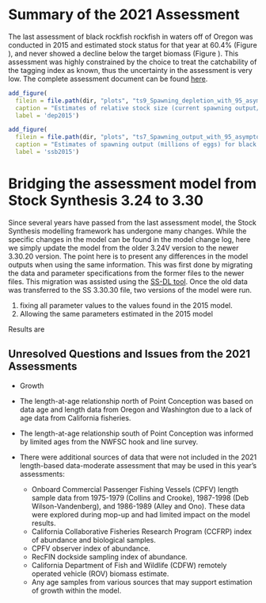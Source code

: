 # Summary of the 2021 Assessment 

The last assessment of black rockfish rockfish in waters off of Oregon was conducted in 2015 and estimated stock status for that year at 60.4% (Figure \ref{fig:dep2015}), and never showed a decline below the target biomass (Figure \ref{fig:ssb2015}). This assessment was highly constrained by the choice to treat the catchability of the tagging index as known, thus the uncertainty in the assessment is very low. The complete assessment document can be found [here](https://www.pcouncil.org/documents/2016/03/assessments-of-california-oregon-and-washington-stocks-of-black-rockfish-sebastes-melanops-in-2015-published-03-31-2016.pdf/).

```r
add_figure(
  filein = file.path(dir, "plots", "ts9_Spawning_depletion_with_95_asymptotic_intervals_intervals.png"), 
  caption = "Estimates of relative stock size (current spawning output/unfished spawning output) for black rockfish in waters off of Oregon from the 2015 assessment. Broken lines are 95% confidence intervals.",
  label = 'dep2015')

``` 

```r
add_figure(
  filein = file.path(dir, "plots", "ts7_Spawning_output_with_95_asymptotic_intervals_intervals.png"), 
  caption = "Estimates of spawning output (millions of eggs) for black rockfish in waters off of Oregon from the 2015 assessment. Broken lines are 95% confidence intervals",
  label = 'ssb2015')

``` 

# Bridging the assessment model from Stock Synthesis 3.24 to 3.30 

Since several years have passed from the last assessment model, the Stock Synthesis modelling framework has undergone many changes. While the specific changes in the model can be found in the model change log, here we simply update the model from the older 3.24V version to the newer 3.30.20 version. The point here is to present any differences in the model outputs when using the same information. This was first done by migrating the data and parameter specifications from the former files to the newer files. This migration was assisted using the [SS-DL tool](https://github.com/shcaba/SS-DL-tool). Once the old data was transferred to the SS 3.30.30 file, two versions of the model were run. 

  1) fixing all parameter values to the values found in the 2015 model. 
  2) Allowing the same parameters estimated in the 2015 model 

Results are 


## Unresolved Questions and Issues from the 2021 Assessments

* Growth
* The length-at-age relationship north of Point Conception was based on data age and length data from Oregon and Washington due to a lack of age data from California fisheries.
* The length-at-age relationship south of Point Conception was informed by limited ages from the NWFSC hook and line survey. 

* There were additional sources of data that were not included in the 2021 length-based data-moderate assessment that may be used in this year's assessments:
    * Onboard Commercial Passenger Fishing Vessels (CPFV) length sample data from 1975-1979 (Collins and Crooke), 1987-1998 (Deb Wilson-Vandenberg), and 1986-1989 (Alley and Ono). These data were explored during mop-up and had limited impact on the model results.
    * California Collaborative Fisheries Research Program (CCFRP) index of abundance and biological samples.
    * CPFV observer index of abundance.
    * RecFIN dockside sampling index of abundance.
    * California Department of Fish and Wildlife (CDFW) remotely operated vehicle (ROV) biomass estimate.
    * Any age samples from various sources that may support estimation of growth within the model.